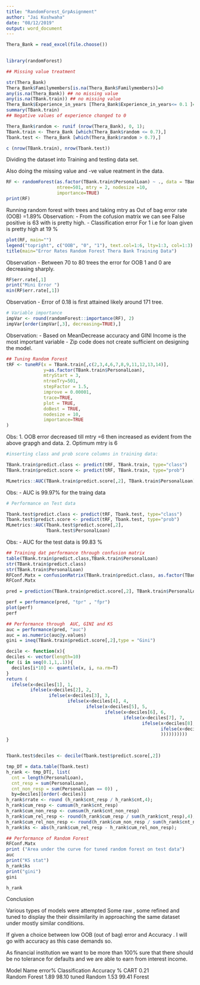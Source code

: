 ---
title: "RandomForest_GrpAsignment"
author: "Jai Kushwaha"
date: "08/12/2019"
output: word_document
---

```{r}
Thera_Bank = read_excel(file.choose())

 
library(randomForest)

## Missing value treatment 

str(Thera_Bank)
Thera_Bank$Familymembers[is.na(Thera_Bank$Familymembers)]=0
any(is.na(Thera_Bank)) ## no missing value
any(is.na(TBank.train)) ## no missing value
Thera_Bank$Experience_in_years [Thera_Bank$Experience_in_years<= 0.1 ]=0
summary(TBank.train)
## Negative values of experience changed to 0

Thera_Bank$random <- runif (nrow(Thera_Bank), 0, 1);
TBank.train <- Thera_Bank [which(Thera_Bank$random <= 0.7),]
Tbank.test <- Thera_Bank [which(Thera_Bank$random > 0.7),]

c (nrow(TBank.train), nrow(Tbank.test))
```

Dividing the dataset into Training and testing data set.

Also doing the missing value and -ve value reatment in the data.

```{r}
RF <- randomForest(as.factor(TBank.train$PersonalLoan) ~ ., data = TBank.train[,c(2:14)], 
                   ntree=501, mtry = 2, nodesize =10,
                   importance=TRUE)
print(RF)

```
Running random forest with trees and taking mtry as 
Out of bag error rate (OOB) =1.89%
Observation:
- From the cofusion matrix we can see False positive is 63 with is pretty high.
- Classification error For 1 i.e for loan given is pretty high at 19 %


```{r}
plot(RF, main="")
legend("topright", c("OOB", "0", "1"), text.col=1:6, lty=1:3, col=1:3)
title(main="Error Rates Random Forest Thera Bank Training Data")
```


Observation
- Between 70 to 80 trees the error for OOB 1 and 0 are decreasing sharply.
```{r}
RF$err.rate[,1]
print("Mini Error ")
min(RF$err.rate[,1])
```
Observation 
- Error of 0.18 is first attained likely around 171 tree.
```{r}
# Variable importance
impVar <- round(randomForest::importance(RF), 2)
impVar[order(impVar[,3], decreasing=TRUE),]
```


Observation:
- Based on MeanDecrease accuracy and GINI Income is the most important variable
- Zip code does not create sufficient on designing the model.

```{r}
## Tuning Random Forest
tRF <- tuneRF(x = TBank.train[,c(2,3,4,6,7,8,9,11,12,13,14)], 
              y=as.factor(TBank.train$PersonalLoan),
              mtryStart = 3, 
              ntreeTry=501, 
              stepFactor = 1.5, 
              improve = 0.00001, 
              trace=TRUE, 
              plot = TRUE,
              doBest = TRUE,
              nodesize = 10, 
              importance=TRUE
)
```

Obs:
1. OOB error decreased till mtry =6 then increased as evident from the above grapgh and data.
2. Optimum mtry is 6 
```{r}
#inserting class and prob score columns in training data:

TBank.train$predict.class <- predict(tRF, TBank.train, type="class")
TBank.train$predict.score <- predict(tRF, TBank.train, type="prob")

MLmetrics::AUC(TBank.train$predict.score[,2], TBank.train$PersonalLoan)


```

Obs:
- AUC is 99.97% for the traing data
```{r}
# Performance on Test data 

Tbank.test$predict.class <- predict(tRF, Tbank.test, type="class")
Tbank.test$predict.score <- predict(tRF, Tbank.test, type="prob")
MLmetrics::AUC(Tbank.test$predict.score[,2], 
               Tbank.test$PersonalLoan)
```
Obs:
- AUC for the test data is 99.83 %

```{r}
## Training dat performance through confusion matrix
table(TBank.train$predict.class,TBank.train$PersonalLoan)
str(TBank.train$predict.class)
str(TBank.train$PersonalLoan)
RFConf.Matx = confusionMatrix(TBank.train$predict.class, as.factor(TBank.train$PersonalLoan),positive = "1")
RFConf.Matx
```

```{r}
pred = prediction(TBank.train$predict.score[,2], TBank.train$PersonalLoan)

perf = performance(pred, "tpr" , "fpr")
plot(perf)
perf
```
```{r}
## Performance through  AUC, GINI and KS
auc = performance(pred, "auc")
auc = as.numeric(auc@y.values)
gini = ineq(TBank.train$predict.score[,2],type = "Gini")

decile <- function(x){
deciles <- vector(length=10)
for (i in seq(0.1,1,.1)){
  deciles[i*10] <- quantile(x, i, na.rm=T)
}
return (
  ifelse(x<deciles[1], 1,
         ifelse(x<deciles[2], 2,
                ifelse(x<deciles[3], 3,
                       ifelse(x<deciles[4], 4,
                              ifelse(x<deciles[5], 5,
                                     ifelse(x<deciles[6], 6,
                                            ifelse(x<deciles[7], 7,
                                                   ifelse(x<deciles[8], 8,
                                                          ifelse(x<deciles[9], 9, 10
                                                          ))))))))))
}


Tbank.test$deciles <- decile(Tbank.test$predict.score[,2])

tmp_DT = data.table(Tbank.test)
h_rank <- tmp_DT[, list(
  cnt = length(PersonalLoan), 
  cnt_resp = sum(PersonalLoan), 
  cnt_non_resp = sum(PersonalLoan == 0)) , 
  by=deciles][order(-deciles)]
h_rank$rrate <- round (h_rank$cnt_resp / h_rank$cnt,4);
h_rank$cum_resp <- cumsum(h_rank$cnt_resp)
h_rank$cum_non_resp <- cumsum(h_rank$cnt_non_resp)
h_rank$cum_rel_resp <- round(h_rank$cum_resp / sum(h_rank$cnt_resp),4);
h_rank$cum_rel_non_resp <- round(h_rank$cum_non_resp / sum(h_rank$cnt_non_resp),4);
h_rank$ks <- abs(h_rank$cum_rel_resp - h_rank$cum_rel_non_resp);

## Performance of Random Forest
RFConf.Matx
print ("Area under the curve for tuned random forest on test data")
auc
print("KS stat")
h_rank$ks
print("gini")
gini
```
```{r}
h_rank
```
Conclusion

Various types of models were attempted Some raw , some refined and tuned to display the their dissimilarity in approaching the same dataset under mostly similar conditions.

If given a choice between low OOB (out of bag) error and Accuracy . I will go with accuracy as this case demands so.

As financial institution we want to be more than 100% sure that there should be no tolerance for defaults and we are able to earn from interest income.

Model Name	   error%	     Classification Accuracy %
CART      	   0.21        
Random Forest	 1.89	       98.10
tuned Random   1.53	       99.41
Forest	

